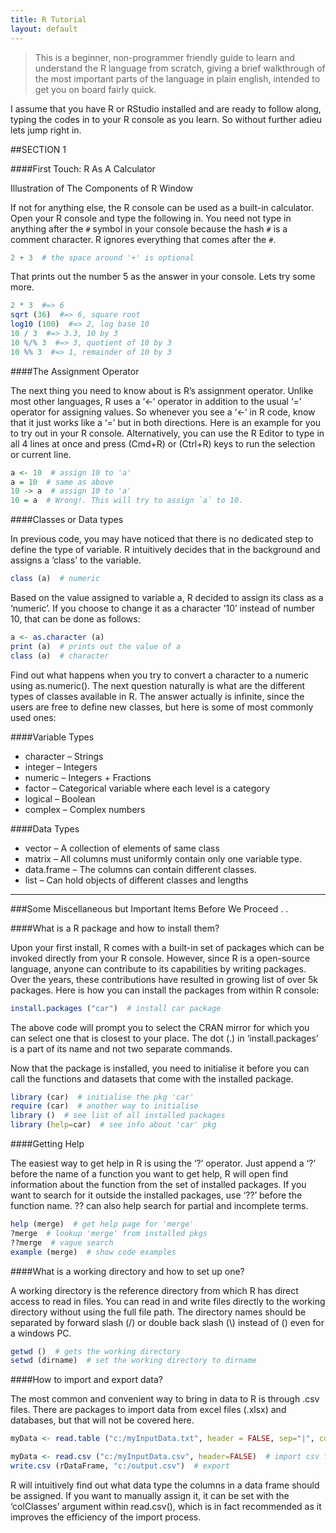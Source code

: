 ```yaml
---
title: R Tutorial
layout: default
---
```

> This is a beginner, non-programmer friendly guide to learn and understand the R language from scratch, giving a brief walkthrough of the most important parts of the language in plain english, intended to get you on board fairly quick.

I assume that you have R or RStudio installed and are ready to follow along, typing the codes in to your R console as you learn. So without further adieu lets jump right in.

##SECTION 1

####First Touch: R As A Calculator   

Illustration of The Components of R Window

If not for anything else, the R console can be used as a built-in calculator. Open your R console and type the following in. You need not type in anything after the `#` symbol in your console because the hash `#` is a comment character. R ignores everything that comes after the `#`.
 
```r
2 + 3  # the space around '+' is optional
```
That prints out the number 5 as the answer in your console. Lets try some more.

```r
2 * 3  #=> 6
sqrt (36)  #=> 6, square root
log10 (100)  #=> 2, log base 10
10 / 3  #=> 3.3, 10 by 3
10 %/% 3  #=> 3, quotient of 10 by 3
10 %% 3  #=> 1, remainder of 10 by 3
```

####The Assignment Operator

The next thing you need to know about is R’s assignment operator. Unlike most other languages, R uses a ‘<-‘ operator in addition to the usual ‘=’ operator for assigning values. So whenever you see a ‘<-‘ in R code, know that it just works like a ‘=’ but in both directions. Here is an example for you to try out in your R console. Alternatively, you can use the R Editor to type in all 4 lines at once and press (Cmd+R) or (Ctrl+R) keys to run the selection or current line.

```r
a <- 10  # assign 10 to 'a'
a = 10  # same as above
10 -> a  # assign 10 to 'a'
10 = a  # Wrong!. This will try to assign `a` to 10.
```

####Classes or Data types

In previous code, you may have noticed that there is no dedicated step to define the type of variable. R intuitively decides that in the background and assigns a ‘class’ to the variable.

```r
class (a)  # numeric
```

Based on the value assigned to variable a, R decided to assign its class as a ‘numeric’. If you choose to change it as a character ’10’ instead of number 10, that can be done as follows:

```r
a <- as.character (a)
print (a)  # prints out the value of a
class (a)  # character
```

Find out what happens when you try to convert a character to a numeric using as.numeric().
The next question naturally is what are the different types of classes available in R. The answer actually is infinite, since the users are free to define new classes, but here is some of most commonly used ones:

####Variable Types

* character  – Strings
* integer  – Integers
* numeric  – Integers + Fractions
* factor  – Categorical variable where each level is a category
* logical  – Boolean
* complex  – Complex numbers


####Data Types

* vector  – A collection of elements of same class
* matrix  – All columns must uniformly contain only one variable type.
* data.frame  – The columns can contain different classes.
* list  – Can hold objects of different classes and lengths  

***

###Some Miscellaneous but Important Items Before We Proceed . .

####What is a R package and how to install them?

Upon your first install, R comes with a built-in set of packages which can be invoked directly from your R console. However, since R is a open-source language, anyone can contribute to its capabilities by writing packages. Over the years, these contributions have resulted in growing list of over 5k packages. Here is how you can install the packages from within R console:

```r
install.packages ("car")  # install car package 
```

The above code will prompt you to select the CRAN mirror for which you can select one that is closest to your place. The dot (.) in ‘install.packages’ is a part of its name and not two separate commands.

Now that the package is installed, you need to initialise it before you can call the functions and datasets that come with the installed package.

```r
library (car)  # initialise the pkg 'car'
require (car)  # another way to initialise
library ()  # see list of all installed packages
library (help=car)  # see info about 'car' pkg
```


####Getting Help

The easiest way to get help in R is using the ‘?’ operator. Just append a ‘?’ before the name of a function you want to get help, R will open find information about the function from the set of installed packages. If you want to search for it outside the installed packages, use ‘??’ before the function name. ?? can also help search for partial and incomplete terms.
```r
help (merge)  # get help page for 'merge'
?merge  # lookup 'merge' from installed pkgs
??merge  # vague search
example (merge)  # show code examples
```

####What is a working directory and how to set up one?

A working directory is the reference directory from which R has direct access to read in files. You can read in and write files directly to the working directory without using the full file path. The directory names should be separated by forward slash (/) or double back slash (\\) instead of (\) even for a windows PC.

```r
getwd ()  # gets the working directory
setwd (dirname)  # set the working directory to dirname
```

####How to import and export data?

The most common and convenient way to bring in data to R is through .csv files. There are packages to import data from excel files (.xlsx) and databases, but that will not be covered here.
```r
myData <- read.table ("c:/myInputData.txt", header = FALSE, sep="|", colClasses=c("integer","character","numeric") # import "|" separated .txt file
```

```r
myData <- read.csv ("c:/myInputData.csv", header=FALSE)  # import csv file
write.csv (rDataFrame, "c:/output.csv")  # export 
```

R will intuitively find out what data type the columns in a data frame should be assigned. If you want to manually assign it, it can be set with the ‘colClasses’ argument within read.csv(), which is in fact recommended as it improves the efficiency of the import process.









